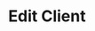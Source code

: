 ---
title: 'Edit Client'
openapi: 'POST /client/edit/{company_slug}/{client_id}/'
'og:sitename': 'Hierarch.io - Help Center'
'og:title': 'Edit Client | Hierarch.io Help Center'
'og:logo': '/logo/logo-text-dark.png'
'og:image': '/images/help-center-banner.png'
'twitter:title': 'Edit Client | Hierarch.io Help Center'
'twitter:image': '/images/help-center-banner.png'
---